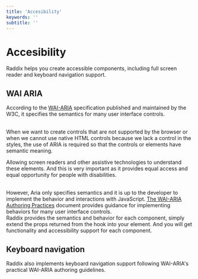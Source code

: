 ```yaml
---
title: 'Accesibility'
keywords: ''
subtitle: ''
---
```


# Accesibility

Raddix helps you create accessible components, including
full screen reader and keyboard navigation support.

## WAI ARIA

According to the <a href="https://www.w3.org/TR/wai-aria-1.2/" target="_blank">WAI-ARIA</a> specification
published and maintained by the W3C, it specifies the semantics for
many user interface controls.

<br />
When we want to create controls that are not supported by the browser or
when we cannot use native HTML controls because we lack a control in the styles,
the use of ARIA is required so that the controls or elements have semantic meaning.

Allowing screen readers and other assistive technologies to understand
these elements. And this is very important as it provides equal access
and equal opportunity for people with disabilities.

<br />
However, Aria only specifies semantics and it is up to the developer to
implement the behavior and interactions with JavaScript.
<a href='https://www.w3.org/TR/wai-aria-practices-1.2/' target='_blank'>The WAI-ARIA Authoring Practices</a>
document provides guidance for implementing behaviors for many user
interface controls.

<br />
Raddix provides the semantics and behavior for each component,
simply extend the props returned from the hook into your element.
And you will get functionality and accessibility support for each component.

## Keyboard navigation

Raddix also implements keyboard navigation support following WAI-ARIA's
practical WAI-ARIA authoring guidelines.
